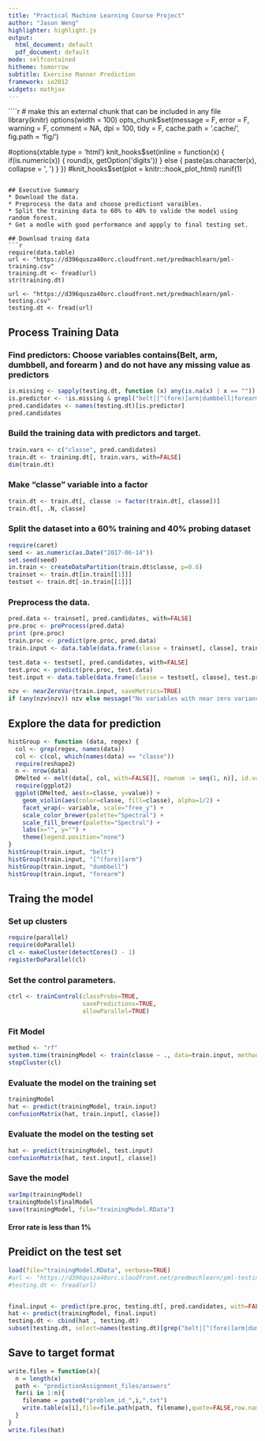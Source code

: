 ```yaml
---
title: "Practical Machine Learning Course Project"
author: "Jason Weng"
highlighter: highlight.js
output:
  html_document: default
  pdf_document: default
mode: selfcontained
hitheme: tomorrow
subtitle: Exercise Manner Prediction
framework: io2012
widgets: mathjax
---
```


````r
# make this an external chunk that can be included in any file
library(knitr)
options(width = 100)
opts_chunk$set(message = F, error = F, warning = F, comment = NA, dpi = 100, tidy = F, cache.path = '.cache/', fig.path = 'fig/')

#options(xtable.type = 'html')
knit_hooks$set(inline = function(x) {
  if(is.numeric(x)) {
    round(x, getOption('digits'))
  } else {
    paste(as.character(x), collapse = ', ')
  }
})
#knit_hooks$set(plot = knitr:::hook_plot_html)
runif(1)
```

## Executive Summary 
* Download the data.
* Preprocess the data and choose predictiont varaibles. 
* Split the training data to 60% to 40% to valide the model using random forest. 
* Get a modle with good performance and appply to final testing set.

## Download traing data
```r
require(data.table)
url <- "https://d396qusza40orc.cloudfront.net/predmachlearn/pml-training.csv"
training.dt <- fread(url)
str(training.dt)

url <- "https://d396qusza40orc.cloudfront.net/predmachlearn/pml-testing.csv"
testing.dt <- fread(url)
```

## Process Training Data
### Find predictors: Choose variables contains(Belt, arm, dumbbell, and forearm ) and do not have any missing value as predictors
```r
is.missing <- sapply(testing.dt, function (x) any(is.na(x) | x == ""))
is.predictor <- !is.missing & grepl("belt|[^(fore)]arm|dumbbell|forearm", names(testing.dt))
pred.candidates <- names(testing.dt)[is.predictor]
pred.candidates
```

### Build the training data with predictors and target.
```r
train.vars <- c("classe", pred.candidates)
train.dt <- training.dt[, train.vars, with=FALSE]
dim(train.dt)
```

### Make "classe" variable into a factor 
```r
train.dt <- train.dt[, classe := factor(train.dt[, classe])]
train.dt[, .N, classe]
```


### Split the dataset into a 60% training and 40% probing dataset
```r
require(caret)
seed <- as.numeric(as.Date("2017-06-14"))
set.seed(seed)
in.train <- createDataPartition(train.dt$classe, p=0.6)
trainset <- train.dt[in.train[[1]]]
testset <- train.dt[-in.train[[1]]]
```

### Preprocess the data.
```r
pred.data <- trainset[, pred.candidates, with=FALSE]
pre.proc <- preProcess(pred.data)
print (pre.proc)
train.proc <- predict(pre.proc, pred.data)
train.input <- data.table(data.frame(classe = trainset[, classe], train.proc))

test.data <- testset[, pred.candidates, with=FALSE]
test.proc <- predict(pre.proc, test.data)
test.input <- data.table(data.frame(classe = testset[, classe], test.proc))

nzv <- nearZeroVar(train.input, saveMetrics=TRUE)
if (any(nzv$nzv)) nzv else message("No variables with near zero variance")
```


## Explore the data for prediction
```r
histGroup <- function (data, regex) {
  col <- grep(regex, names(data))
  col <- c(col, which(names(data) == "classe"))
  require(reshape2)
  n <- nrow(data)
  DMelted <- melt(data[, col, with=FALSE][, rownum := seq(1, n)], id.vars=c("rownum", "classe"))
  require(ggplot2)
  ggplot(DMelted, aes(x=classe, y=value)) +
    geom_violin(aes(color=classe, fill=classe), alpha=1/2) +
    facet_wrap(~ variable, scale="free_y") +
    scale_color_brewer(palette="Spectral") +
    scale_fill_brewer(palette="Spectral") +
    labs(x="", y="") +
    theme(legend.position="none")
}
histGroup(train.input, "belt")
histGroup(train.input, "[^(fore)]arm")
histGroup(train.input, "dumbbell")
histGroup(train.input, "forearm")
```


## Traing the model
### Set up clusters
```r
require(parallel)
require(doParallel)
cl <- makeCluster(detectCores() - 1)
registerDoParallel(cl)
```
### Set the control parameters.
```r
ctrl <- trainControl(classProbs=TRUE,
                     savePredictions=TRUE,
                     allowParallel=TRUE)
```
### Fit Model
```r
method <- "rf"
system.time(trainingModel <- train(classe ~ ., data=train.input, method=method))
stopCluster(cl)
```

### Evaluate the model on the training set
```r
trainingModel
hat <- predict(trainingModel, train.input)
confusionMatrix(hat, train.input[, classe])
```

### Evaluate the model on the testing set
```r
hat <- predict(trainingModel, test.input)
confusionMatrix(hat, test.input[, classe])
```

### Save the model
```r
varImp(trainingModel)
trainingModel$finalModel
save(trainingModel, file="trainingModel.RData")
```
#### Error rate is less than 1% 

## Preidict on the test set 
```r
load(file="trainingModel.RData", verbose=TRUE)
#url <- "https://d396qusza40orc.cloudfront.net/predmachlearn/pml-testing.csv"
#testing.dt <- fread(url)


final.input <- predict(pre.proc, testing.dt[, pred.candidates, with=FALSE])
hat <- predict(trainingModel, final.input)
testing.dt <- cbind(hat , testing.dt)
subset(testing.dt, select=names(testing.dt)[grep("belt|[^(fore)]arm|dumbbell|forearm", names(testing.dt), invert=TRUE)])
```
## Save to target format
```r
write.files = function(x){
  n = length(x)
  path <- "predictionAssignment_files/answers"
  for(i in 1:n){
    filename = paste0("problem_id_",i,".txt")
    write.table(x[i],file=file.path(path, filename),quote=FALSE,row.names=FALSE,col.names=FALSE)
  }
}
write.files(hat)
```


